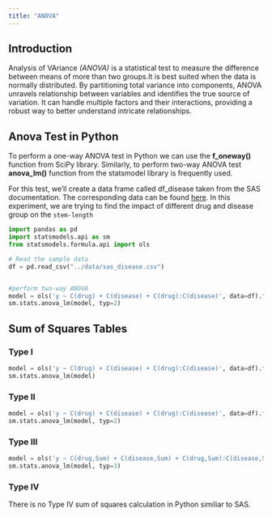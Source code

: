 ```yaml
---
title: "ANOVA"
---
```


## Introduction

Analysis of VAriance *(ANOVA)* is a statistical test to measure the difference between means of more than two groups.It is best suited when the data is normally distributed. By partitioning total variance into components, ANOVA unravels relationship between variables and identifies the true source of variation. It can handle multiple factors and their interactions, providing a robust way to better understand intricate relationships.

## Anova Test in Python

To perform a one-way ANOVA test in Python we can use the **f_oneway()** function from SciPy library.
Similarly, to perform two-way ANOVA test **anova_lm()** function from the statsmodel library is frequently used.

For this test, we’ll create a data frame called df_disease taken from the SAS documentation. The corresponding data can be found [here](https://github.com/PSIAIMS/CAMIS/blob/main/data/sas_disease.csv). In this experiment, we are trying to find the impact of   different drug and disease group on the `stem-length`  

```python
import pandas as pd
import statsmodels.api as sm
from statsmodels.formula.api import ols

# Read the sample data
df = pd.read_csv("../data/sas_disease.csv")


#perform two-way ANOVA
model = ols('y ~ C(drug) + C(disease) + C(drug):C(disease)', data=df).fit()
sm.stats.anova_lm(model, typ=2)

```

## Sum of Squares Tables

### Type I

```python
model = ols('y ~ C(drug) + C(disease) + C(drug):C(disease)', data=df).fit()
sm.stats.anova_lm(model)
```


### Type II

```python
model = ols('y ~ C(drug) + C(disease) + C(drug):C(disease)', data=df).fit()
sm.stats.anova_lm(model, typ=2)

```

### Type III

```python
model = ols('y ~ C(drug,Sum) + C(disease,Sum) + C(drug,Sum):C(disease,Sum)', data=df).fit()
sm.stats.anova_lm(model, typ=3)
```

### Type IV

There is no Type IV sum of squares calculation in Python similiar to SAS.
